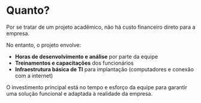 # Quanto?

Por se tratar de um projeto acadêmico, não há custo financeiro direto para a empresa.

No entanto, o projeto envolve:

- **Horas de desenvolvimento e análise** por parte da equipe
- **Treinamentos e capacitações** dos funcionários
- **Infraestrutura básica de TI** para implantação (computadores e conexão com a internet)

O investimento principal está no tempo e esforço da equipe para garantir uma solução funcional e adaptada à realidade da empresa.
